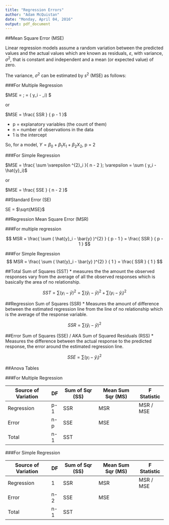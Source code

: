 ```yaml
---
title: "Regression Errors"
author: "Adam McQuistan"
date: "Monday, April 04, 2016"
output: pdf_document
---
```


##Mean Square Error (MSE)

Linear regression models assume a random variation between the predicted values and the actual values which are known as residuals, $\varepsilon$, with variance, $\sigma^{2}$, that is constant and independent and a mean (or expected value) of zero.

The variance, $\sigma^{2}$ can be estimated by $s^{2}$ (MSE) as follows:

###For Multiple Regression

$MSE = \frac{ \sum \varepsilon ^{2}_i }{ n - p - 1 }; \varepsilon = \sum ( y_i - \hat{y}_i) $

  or  
  
$MSE = \frac{ SSR } { p - 1 }$

* p = explanatory variables (the count of them)
* n = number of observations in the data
* 1 is the intercept

So, for a model,  $Y = \beta_0 + \beta_1 X_1 + \beta_2 X_2$, p = 2

###For Simple Regression

$MSE = \frac{ \sum \varepsilon ^{2}_i }{ n - 2 }; \varepsilon = \sum ( y_i - \hat{y}_i)$

  or  
  
$MSE = \frac{ SSE } { n - 2 }$


##Standard Error (SE)

SE = $\sqrt{MSE}$

##Regression Mean Square Error (MSR)

###For multiple regression

$$
MSR = \frac{ \sum ( \hat{y}_i  - \bar{y} )^{2} } { p - 1 } = \frac{ SSR } { p - 1 }
$$

###For Simple Regression 
$$
MSR = \frac{ \sum ( \hat{y}_i  - \bar{y} )^{2} } { 1 } = \frac{ SSR } { 1 }
$$


##Total Sum of Squares (SST)
* measures the the amount the observed responses vary from the average of all the observed responses which is basically the area of no relationship. 

$$
SST =  \sum ( y_i - \bar{y} )^{2} = \sum (  \hat{y}_i  - \bar{y} )^{2} +  \sum ( y_i  - \hat{y}_i )^{2}
$$

##Regression Sum of Squares (SSR)
* Measures the amount of difference between the estimated regression line from the line of no relationship which is the average of the response variable. 

$$
SSR = \sum (  \hat{y}_i  - \bar{y} )^{2} 
$$

##Error Sum of Squares (SSE) / AKA Sum of Squared Residuals (RSS)
* Measures the difference between the actual response to the predicted response, the error around the estimated regression line. 

$$
SSE = \sum ( y_i  - \hat{y}_i )^{2}
$$


##Anova Tables

###For Multiple Regression

| Source of Variation |  DF  | Sum of Sqr (SS) | Mean Sum Sqr (MS) | F Statistic |
|---------------------|------|-----------------|-------------------|-------------|
| Regression          | p-1  | SSR             | MSR               | MSR / MSE   |
| Error               | n-p  | SSE             | MSE               |             |
| Total               | n-1  | SST             |                   |             |


###For Simple Regression

| Source of Variation |  DF  | Sum of Sqr (SS) | Mean Sum Sqr (MS) | F Statistic |
|---------------------|------|-----------------|-------------------|-------------|
| Regression          |  1   | SSR             | MSR               | MSR / MSE   |
| Error               | n-2  | SSE             | MSE               |             |
| Total               | n-1  | SST             |                   |             |
